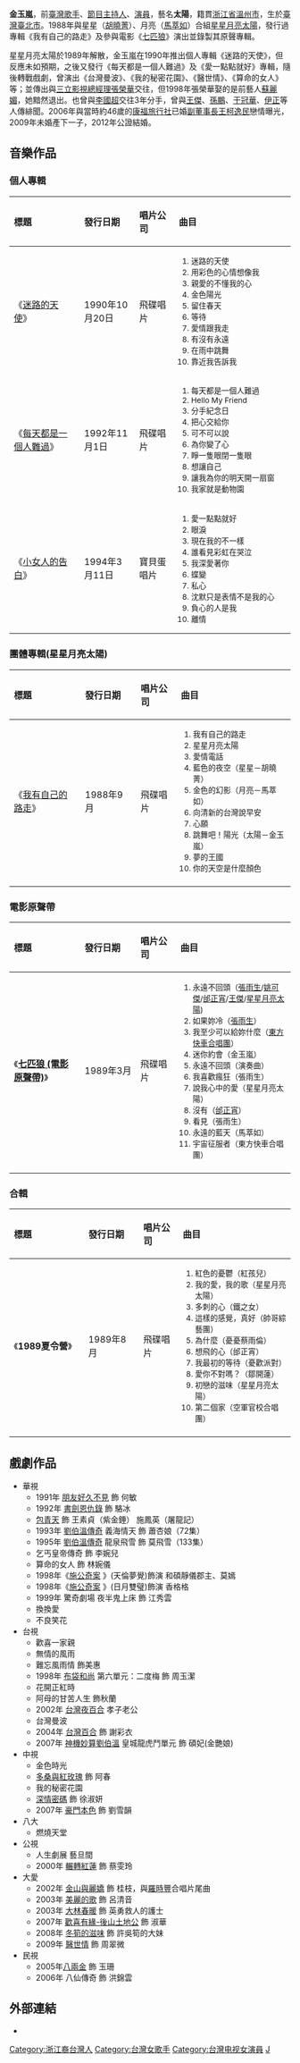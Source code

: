 {{BLP unsourced|time=2021-04-21T10:15:41+00:00}}
{{藝人
|姓名 = 金玉嵐
|英文名 = Niki Jing
|羅馬拼音 = Chin Yu-Lan
|別名 = 太陽
|類型 = 女藝人
|圖片 = 
|圖片尺寸 = 
|圖片簡介 = 
|國籍 = {{ROC}}
|宗教信仰 = 
|民族 = 
|籍貫 = [[浙江省_(中華民國)|浙江]][[溫州市|溫州]]
|出生日期 = {{birth date and age|1969|10|7}}
|出生地 = {{TWN}}[[臺北市|臺北市]]
|語言 = 台語、英語 、國語
|音樂類型 = [[華語流行音樂|華語流行音樂]]
|職業 = [[演員|演員]]、[[歌手|歌手]]
|配偶 = {{marriage|王柯逸民|2012}}
|兒女 = 1子
|教育程度 = [[國光藝校|國光藝校]]戲劇科
|出道作 = [[星星月亮太陽_(組合)|星星月亮太陽]] 《我有自己的路走》
|出道日期 = 1988年
|代表作 = 星星月亮太陽
|活躍年代 = 1988年－2009年
|唱片公司 = [[飛碟唱片|飛碟唱片]]（1988－1992）<br>[[寶貝蛋唱片|寶貝蛋唱片]]（1993－1995）
|經紀公司 = 
|相關團體 = [[星星月亮太陽_(組合)|星星月亮太陽]]（已解散）
|網站 = 
|imdb = 5229963
}}

'''金玉嵐'''{{BD|1969年|10月7日|||J金}}，前[[臺灣|臺灣]][[歌手|歌手]]、[[節目主持人|節目主持人]]、[[演員|演員]]，藝名'''太陽'''，籍貫[[浙江省|浙江省]][[溫州市|溫州市]]，生於[[臺灣|臺灣]][[臺北市|臺北市]]。1988年與星星（[[胡曉菁|胡曉菁]]）、月亮（[[馬萃如|馬萃如]]）合組[[星星月亮太陽_(組合)|星星月亮太陽]]，發行過專輯《我有自己的路走》及參與電影《[[七匹狼_(電影)|七匹狼]]》演出並錄製其原聲專輯。

星星月亮太陽於1989年解散，金玉嵐在1990年推出個人專輯《迷路的天使》，但反應未如預期，之後又發行《每天都是一個人難過》及《愛一點點就好》專輯，隨後轉戰戲劇，曾演出《台灣曼波》、《我的秘密花園》、《醫世情》、《算命的女人》等；並傳出與[[三立影視|三立影視]][[總經理|總經理]][[張榮華|張榮華]]交往，但1998年張榮華娶的是前藝人[[蘇麗媚|蘇麗媚]]，她黯然退出。也曾與[[李國超|李國超]]交往3年分手，曾與[[王傑_(歌手)|王傑]]、[[孫鵬_(藝人)|孫鵬]]、[[于冠華|于冠華]]、[[伊正|伊正]]等人傳緋聞。2006年與當時約46歲的[[康福旅行社|康福旅行社]]已婚[[副董事長|副董事長]][[王柯逸民|王柯逸民]]戀情曝光，2009年未婚產下一子，2012年公證結婚。

==音樂作品==
===個人專輯 ===
{| class="wikitable"
!align="left" width="180px"| 標題
!align="left" width="120px"| 發行日期
!align="left" width="90px"| 唱片公司
!align="left" width="310px"| 曲目
|-
|align="left"| 《[[迷路的天使|迷路的天使]]》
|align="left"| 1990年10月20日
|align="left"| 飛碟唱片
|align="left" style="font-size: 85%;"|
#迷路的天使
#用彩色的心情想像我
#親愛的不懂我的心
#金色陽光
#留住春天
#等待
#愛情跟我走
#有沒有永遠
#在雨中跳舞
#靠近我告訴我
|-
|align="left"| 《[[每天都是一個人難過|每天都是一個人難過]]》
|align="left"| 1992年11月1日
|align="left"| 飛碟唱片
|align="left" style="font-size: 85%;"|
#每天都是一個人難過
#Hello My Friend
#分手紀念日
#把心交給你 
#可不可以說
#為你變了心
#睜一隻眼閉一隻眼
#想讓自己 
#讓我為你的明天開一扇窗
#我家就是動物園 
|-
|align="left"| 《[[小女人的告白|小女人的告白]]》
|align="left"| 1994年3月11日
|align="left"| 寶貝蛋唱片
|align="left" style="font-size: 85%;"|
#愛一點點就好
#眼淚
#現在我的不一樣
#誰看見彩虹在哭泣
#我深愛著你
#蝶變
#私心
#沈默只是表情不是我的心
#負心的人是我
#離情
|}

===團體專輯(星星月亮太陽)===
{| class="wikitable"
!align="left" width="180px"| 標題
!align="left" width="120px"| 發行日期
!align="left" width="90px"| 唱片公司
!align="left" width="310px"| 曲目
|-
|align="left"| 《[[我有自己的路走|我有自己的路走]]》 
|align="left"| 1988年9月
|align="left"| 飛碟唱片 
|align="left" style="font-size: 85%;"|
# 我有自己的路走
# 星星月亮太陽
# 愛情電話
# 藍色的夜空（星星－胡曉菁）
# 金色的幻影（月亮－馬萃如）
# 向清新的台灣說早安
# 心願
# 跳舞吧！陽光（太陽－金玉嵐）
# 夢的王國
# 你的天空是什麼顏色
|-
|}

===電影原聲帶===
{| class="wikitable"
!align="left" width="180px"| 標題
!align="left" width="120px"| 發行日期
!align="left" width="90px"| 唱片公司
!align="left" width="310px"| 曲目
|-
|align="left"| 《'''[[七匹狼_(電影原聲帶)|七匹狼 (電影原聲帶)]]'''》 
|align="left"| 1989年3月
|align="left"| 飛碟唱片 
|align="left" style="font-size: 85%;"|
#永遠不回頭（[[張雨生|張雨生]]/[[姚可傑|姚可傑]]/[[邰正宵|邰正宵]]/[[王傑_(歌手)|王傑]]/[[星星月亮太陽|星星月亮太陽]])
#如果妳冷（[[張雨生|張雨生]]）
#我至少可以給妳什麼（[[東方快車合唱團|東方快車合唱團]]）
#迷你約會（金玉嵐）
#永遠不回頭（演奏曲）
#我喜歡瘋狂（張雨生）
#說我心中的愛（星星月亮太陽）
#沒有（[[邰正宵|邰正宵]]）
#看見（張雨生）
#永遠的藍天（馬萃如）
#宇宙征服者（東方快車合唱團）
|-
|}

===合輯===
{| class="wikitable"
!align="left" width="180px"| 標題
!align="left" width="120px"| 發行日期
!align="left" width="90px"| 唱片公司
!align="left" width="310px"| 曲目
|-
|align="left"| 《'''1989夏令營'''》 
|align="left"| 1989年8月
|align="left"| 飛碟唱片 
|align="left" style="font-size: 85%;"|
#紅色的憂鬱（紅孩兒）
#我的愛，我的歌（星星月亮太陽）
#多刺的心（鐵之女）
#這樣的感覺，真好（帥哥綜藝團）
#為什麼（憂憂蔡雨倫）
#想飛的心（邰正宵）
#我最初的等待（憂歡派對）
#愛你不對嗎？（鄒開蓮）
#初戀的滋味（星星月亮太陽）
#第二個家（空軍官校合唱團）
|-
|}


==戲劇作品==
*華視
**1991年 [[朋友好久不見|朋友好久不見]] 飾 何敏
**1992年 [[書劍恩仇錄_(1992年電視劇)|書劍恩仇錄]] 飾 駱冰
**[[包青天_(1993年電視劇)|包青天]] 飾 王素貞（紫金錘） 施鳳英（屠龍記）
**1993年 [[劉伯溫傳奇|劉伯溫傳奇]] 義海情天 飾 蕭杏娘（72集） 
**1995年 [[劉伯溫傳奇|劉伯溫傳奇]] 龍泉飛雪 飾 莫飛雪（133集）
**乞丐皇帝傳奇 飾 李婉兒
**算命的女人 飾 林婉儀
**1998年《[[施公奇案_(台灣)|施公奇案]] 》(天倫夢覺)飾演 和碩靜儀郡主、莫嫣
**1998年《[[施公奇案_(台灣)|施公奇案]] 》(日月雙璧)飾演 香格格
**1999年 驚奇劇場 夜半鬼上床 飾 江秀雲
**換換愛
**不良笑花
*台視
**歡喜一家親
**無情的風雨
**難忘風雨情 飾美惠
**1998年 [[布袋和尚|布袋和尚]] 第六單元：二度梅 飾 周玉潔
**花開正紅時
**阿母的甘苦人生 飾秋蘭
**2002年 [[台灣夜百合|台灣夜百合]] 孝子老公
**台灣曼波
**2004年 [[台灣百合_(電視劇)|台灣百合]] 飾 謝彩衣
**2007年 [[神機妙算劉伯溫|神機妙算劉伯溫]] 皇城龍虎鬥單元 飾 碩妃(金艷娘)
*中視
**金色時光
**[[多桑與紅玫瑰|多桑與紅玫瑰]] 飾 阿春
**我的秘密花園
**[[深情密碼|深情密碼]] 飾 徐淑妍
**2007年 [[豪門本色|豪門本色]] 飾 劉雪韻
*八大
**燃燒天堂
*公視
**人生劇展 藝旦間
**2000年 [[輾轉紅蓮|輾轉紅蓮]] 飾 蔡雯玲
*大愛
**2002年 [[金山與麗嬌|金山與麗嬌]] 飾 桂枝，與[[羅時豐|羅時豐]]合唱片尾曲
**2003年 [[美麗的歌|美麗的歌]]  飾 呂清音
**2003年 [[大林春暖|大林春暖]]  飾 英勇救人的護士
**2007年 [[歡喜有緣-後山土地公|歡喜有緣-後山土地公]] 飾 淑華
**2008年 [[冬筍的滋味|冬筍的滋味]] 飾 許吳筍的大妹
**2009年 [[醫世情|醫世情]] 飾 周翠微
*民視
**2005年[[八兩金|八兩金]] 飾 玉珊
**2006年 八仙傳奇 飾 洪錦雲

==外部連結==
*{{hkmdb name|56896}}

[[Category:浙江裔台灣人|Category:浙江裔台灣人]]
[[Category:台灣女歌手|Category:台灣女歌手]]
[[Category:台灣电视女演員|Category:台灣电视女演員]]
[[Category:金姓|J]]